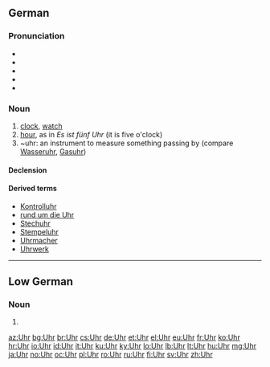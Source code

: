 ==German==

===Pronunciation===
* {{IPA|/ʔuːɐ̯/|lang=de}}
* {{audio|De-Uhr.ogg|audio (Germany)}}
* {{audio|De-at-Uhr.ogg|audio (Austria)}}
* {{homophones|ur-|Ur}}
* {{rhymes|uːɐ̯|lang=de}}

===Noun===
{{de-noun|g=f|plural=Uhren}}

# [[clock]], [[watch]]
# [[hour]], as in ''Es ist fünf Uhr'' (it is five o'clock)
# ~uhr: an instrument to measure something passing by (compare [[Wasseruhr]], [[Gasuhr]])

====Declension====
{{de-noun-f|en}}

====Derived terms====
* [[Kontrolluhr]]
* [[rund um die Uhr]]
* [[Stechuhr]]
* [[Stempeluhr]]
* [[Uhrmacher]]
* [[Uhrwerk]]

----

==Low German==

===Noun===
{{nds-noun}}

# {{alternative spelling of|Ur|lang=nds}}

[[az:Uhr]]
[[bg:Uhr]]
[[br:Uhr]]
[[cs:Uhr]]
[[de:Uhr]]
[[et:Uhr]]
[[el:Uhr]]
[[eu:Uhr]]
[[fr:Uhr]]
[[ko:Uhr]]
[[hr:Uhr]]
[[io:Uhr]]
[[id:Uhr]]
[[it:Uhr]]
[[ku:Uhr]]
[[ky:Uhr]]
[[lo:Uhr]]
[[lb:Uhr]]
[[lt:Uhr]]
[[hu:Uhr]]
[[mg:Uhr]]
[[ja:Uhr]]
[[no:Uhr]]
[[oc:Uhr]]
[[pl:Uhr]]
[[ro:Uhr]]
[[ru:Uhr]]
[[fi:Uhr]]
[[sv:Uhr]]
[[zh:Uhr]]